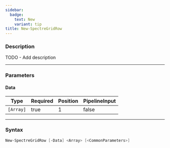 ```yaml
---
sidebar:
  badge:
    text: New
    variant: tip
title: New-SpectreGridRow
---
```








### Description

TODO - Add description



---


### Parameters
#### **Data**




|Type     |Required|Position|PipelineInput|
|---------|--------|--------|-------------|
|`[Array]`|true    |1       |false        |





---


### Syntax
```powershell
New-SpectreGridRow [-Data] <Array> [<CommonParameters>]
```
